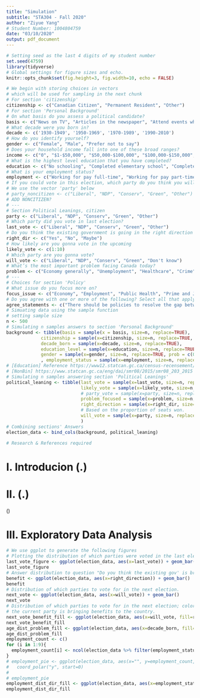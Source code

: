 ```yaml
---
title: "Simulation"
subtitle: "STA304 - Fall 2020"
author: "Ziyue Yang"
# Student Number: 1004804759
date: "03/10/2020"
output: pdf_document
---
```


```r
# Setting seed as the last 4 digits of my student number
set.seed(4759)
library(tidyverse)
# Global settings for figure sizes and echo.
knitr::opts_chunk$set(fig.height=3, fig.width=10, echo = FALSE)
```


```r
# We begin with storing choices in vectors
# which will be used for sampling in the next chunk
# For section 'citizenship'
citizenship <- c("Canadian Citizen", "Permanent Resident", "Other")
# For section 'Personal Background'
# On what basis do you assess a political candidate?
basis <- c("News on TV", "Articles in the newspaper", "Attend events where the candidate is addressing the people", "I research all the all the channels before making my choice", "Number of fundraisers the candidate has done in you area", "The family upbringing of the candidate", "Other")
# What decade were you born in? 
decade <- c('1930-1949', '1950-1969', '1970-1989', '1990-2010')
# How do you identify yourself?
gender <- c("Female", "Male", "Prefer not to say")
# Does your household income fall into one of these broad ranges?
income <- c("0", "$1-$50,000", "$50,000-$100,000", "$100,000-$150,000", "$150,000-$200,000", "More then $200,000", "Prefer not to say")
# What is the highest level education that you have completed?
education <- c("No schooling", "Completed elementary school", "Completed high school", "Completed technical, community College, CEGEP, collage Classique", "Bachelor's degree", "Master's degree", "Professional degree or doctorate", "Prefer not to say")
# What is your employment status?
employment <- c("Working for pay full-time", "Working for pay part-time", "Self-employed", "Unemployed/looking for work", "Student", "Other")
# If you could vote in this election, which party do you think you will vote for?
# We use the vector 'party' below
# party_noncitizen <- c("Liberal", "NDP", "Conserv", "Green", "Other")
# ADD NONCITIZEN?
# ---
# Section Political Leanings, citizen
party <- c("Liberal", "NDP", "Conserv", "Green", "Other")
# Which party did you vote in last election?
last_vote <- c("Liberal", "NDP", "Conserv", "Green", "Other")
# Do you think the existing government is going in the right direction to benefit the people of the country?
right_dir <- c("Yes", "No", "Maybe")
# How likely are you gonna vote in the upcoming
likely_vote <- c(1:10)
# Which party are you gonna vote?
will_vote <- c("Liberal", "NDP", "Conserv", "Green", "Don't know")
# What’s the most important problem facing Canada today?
problem <- c("Economy generally", "Unemployment", "Healthcare", "Crime", "Immigration", "Environmental Issue", "Other")
# ---
# Choices for section 'Policy'
# What issue do you focus more on?
focus_issue <- c("Economy", "Employment", "Public Health", "Prime and Justice", "Immigration Policy", "Tax Policy", "")
# Do you agree with one or more of the following? Select all that apply.
agree_statements <- c("There should be policies to resolve the gap between the rich and the poor.", "Environment safety is more important than business tax revenue.", "There should be rules to include all religions in all political parties.", "The government should assist corporations in increasing employment.", "The government should pay more on public health programs.", "There should be more free trade with other countries, even if it hurts some industries in Canada.")
# Simuating data using the sample function
# setting sample size
n <- 500
# Simulating n samples answers to section 'Personal Background'
background <- tibble(basis = sample(x = basis, size=n, replace=TRUE), 
             citizenship = sample(x=citizenship, size=n, replace=TRUE, prob = c(0.8, 0.1, 0.1)),
             decade_born = sample(x=decade, size=n, replace=TRUE),
             education_level = sample(x=education, size=n, replace=TRUE, prob = c()), # [Education]
             gender = sample(x=gender, size=n, replace=TRUE, prob = c(0.4915, 0.4915, 0.017))# based on the referenced, that there exists 1.7% population identified them 'Non-binary' in Canada [NonBin].
             , employment_status = sample(x=employment, size=n, replace=TRUE))
# [Education] Reference https://www12.statcan.gc.ca/census-recensement/2016/dp-pd/hlt-fst/edu-sco/Table.cfm?Lang=E&T=11&Geo=00&SP=1&view=2&age=2&sex=1
# [NonBin] https://www.statcan.gc.ca/eng/dai/smr08/2015/smr08_203_2015
# Simulating n samples answering section 'Political Leanings'
political_leaning <- tibble(last_vote = sample(x=last_vote, size=n, replace=TRUE, prob=c(0.24, 0.24, 0.24, 0.24, 0.04)),
                            likely_vote = sample(x=likely_vote, size=n, replace=TRUE),
                            # party_vote = sample(x=party, size=n, replace=TRUE),
                            problem_focused = sample(x=problem, size=n, replace=TRUE),
                            right_direction = sample(x=right_dir, size=n, replace=TRUE, prob = c(0.495, 0.495, 0.01)),
                            # Based on the proportion of seats won.
                            will_vote = sample(x=party, size=n, replace=TRUE, prob = c(0.65, 0.30, 0.04, 0.005, 0.005)),
                            )
# Combining sections' Answers
election_data <- bind_cols(background, political_leaning)
```

```r
# Research & References required
```

# I. Introducion (.)

# II. (.)

\(\dots\)

# III. Exploratory Data Analysis

```r
# We use ggplot to generate the following figures
# Plotting the distribution of which parties were voted in the last election
last_vote_figure <- ggplot(election_data, aes(x=last_vote)) + geom_bar() + labs(title="Distribution of Parties Voted Previously", caption = "Figure 1. Distribution of which parties the samples voted in the previous election.") + xlab("Party Voted")
last_vote_figure
# Answer distribution to question "Do you think the existing gov' is bringing benefits to country? "
benefit <- ggplot(election_data, aes(x=right_direction)) + geom_bar()
benefit
# Distribution of which parties to vote for in the next election.
next_vote <- ggplot(election_data, aes(x=will_vote)) + geom_bar()
next_vote
# Distribution of which parties to vote for in the next election; colors indicates whether the voter agrees that 
# the current party is bringing benefits to the country.
next_vote_benefit_fill <- ggplot(election_data, aes(x=will_vote, fill=right_direction)) + geom_bar()
next_vote_benefit_fill
age_dist_problem_fill <- ggplot(election_data, aes(x=decade_born, fill=problem_focused)) + geom_bar()
age_dist_problem_fill
employment_count <- c()
for (i in 1:9){
  employment_count[i] <- ncol(election_data %>% filter(employment_status == employment[i]))
}
# employment_pie <- ggplot(election_data, aes(x="", y=employment_count, fill=employment_status)) + geom_bar(width=1, stat = "identity") + 
#   coord_polar("y", start=0)
# 
# employment_pie
employment_dist_dir_fill <- ggplot(election_data, aes(x=employment_status, fill = problem_focused)) + geom_bar()
employment_dist_dir_fill
```